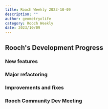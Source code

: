 ```yaml
---
title: Rooch Weekly 2023-10-09
description: ""
author: geometryolife
category: Rooch Weekly
date: 2023/10/09
---
```



<PostHeader />

## Rooch's Development Progress

### New features


### Major refactoring


### Improvements and fixes


### Rooch Community Dev Meeting

